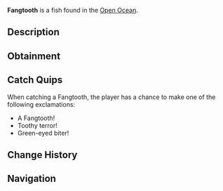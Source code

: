 {{FishInfobox
|image          = Fangtooth.png
|rarity         = Rare
|sea            = Second Sea
|location       = [[Open Ocean]]
|sublocation    = 
|sources        = Fishing Rod
|radar_location = 
|prog_speed     = -6
|xp             = 240
|weather        = Rain
|time           = Night
|season         = Spring
|bait           = Lushrooms
|base_weight    = 90
|base_value     = 480
|weight_range   = 54
|base_chance    = 55
|base_resil     = 42
}}
'''Fangtooth''' is a {{Rarity|Rare}} fish found in the [[Open Ocean]].

== Description ==
{{Description|A dark fish with large green eyes and sharp teeth, a menace of the deep.|Bestiary Entry}}

== Obtainment ==
{{Description|It bites where the rain stirs the dark.|Bestiary Hint}}
{{Fish Availability|
Open Ocean
Open Ocean/Sea Leviathan
|top_rods      = 
Trident Rod\81360.55\73314.42;
Leviathan's Fang Rod\71780.51\36973.89;
Firefly Rod\60426.39\58264.7;
Egg Rod\60415.46\55428.59;
No-Life Rod\60188.83\56438.98;
Plastic Rod\53477.99\52695.37;
Fischer's Rod\53709.96\52953.71;
Free Spirit Rod\59043.08\52217.63;
Wildflower Rod\58209.94\54835.45;
Verdant Shear Rod\59432.34\54403.23;
Blazebringer Rod\54617.57\50538.08;
Seraphic Rod\53610.61\48250.81;
Challenger's Rod\51731.01\48221.9;
Depthseeker Rod\50853.39\49564.26;
Rod Of The Forgotten Fang\50709.81\45801.63;
Avalanche Rod\49398.51\48232.95;
Volcanic Rod\49100.11\46836.78;
Zeus Rod\48844.04\46592.51;
Rod Of The Depths\48820.12\44619.88;
Rod Of The Exalted One\46185.17\31247.58;
Steady Rod\46169.16\39471.06;
Ethereal Prism Rod\45616.43\32895.93
|recommended   = Verdant Shear Rod
}}

== Catch Quips ==
When catching a Fangtooth, the player has a chance to make one of the following exclamations:
* A Fangtooth!
* Toothy terror!
* Green-eyed biter!

== Change History ==
{{Change History|{{subst:Current Version}}}}

== Navigation ==
{{Fish Navbox|Open Ocean}}